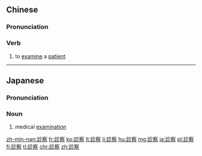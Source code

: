 ==Chinese==
{{zh-forms|s=诊察}}

===Pronunciation===
{{zh-pron
|m=zhěnchá
|mn=chín-chhat
|cat=v
}}

===Verb===
{{zh-verb}}

# {{lb|zh|literary}} to [[examine]] a [[patient]]

----

==Japanese==
{{wikipedia|lang=ja}}
{{ja-kanjitab|yomi=o|しん|さつ}}

===Pronunciation===
{{ja-pron|しんさつ|y=o}}

===Noun===
{{ja-noun|しんさつ}}

# medical [[examination]]

[[zh-min-nan:診察]]
[[fr:診察]]
[[ko:診察]]
[[lt:診察]]
[[li:診察]]
[[hu:診察]]
[[mg:診察]]
[[ja:診察]]
[[pl:診察]]
[[fi:診察]]
[[tl:診察]]
[[chr:診察]]
[[zh:診察]]